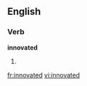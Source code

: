 
==English==

===Verb===
'''innovated'''

# {{past of|[[innovate]]}}

[[fr:innovated]]
[[vi:innovated]]